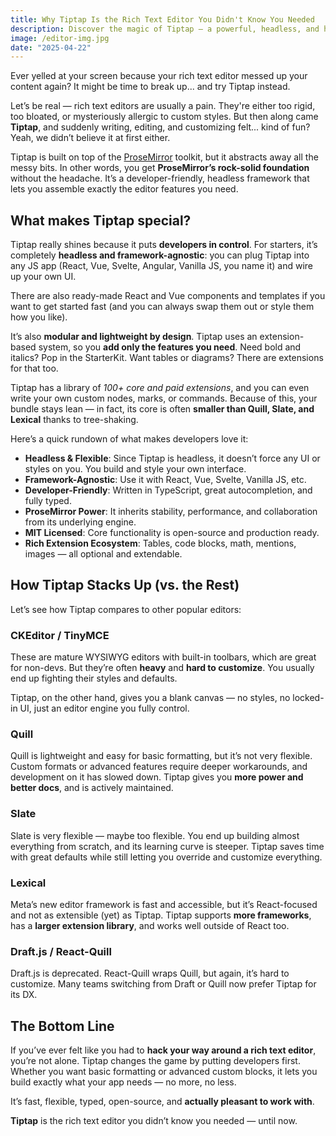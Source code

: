 ```yaml
---
title: Why Tiptap Is the Rich Text Editor You Didn't Know You Needed
description: Discover the magic of Tiptap – a powerful, headless, and highly customizable rich text editor that makes content editing joyful for developers.
image: /editor-img.jpg
date: "2025-04-22"
---
```


<Callout>
  Ever yelled at your screen because your rich text editor messed up your
  content again? It might be time to break up... and try Tiptap instead.
</Callout>

Let’s be real — rich text editors are usually a pain. They're either too rigid, too bloated, or mysteriously allergic to custom styles. But then along came **Tiptap**, and suddenly writing, editing, and customizing felt... kind of fun? Yeah, we didn’t believe it at first either.

Tiptap is built on top of the [ProseMirror](https://prosemirror.net/) toolkit, but it abstracts away all the messy bits. In other words, you get **ProseMirror’s rock-solid foundation** without the headache. It’s a developer-friendly, headless framework that lets you assemble exactly the editor features you need.

## What makes Tiptap special?

Tiptap really shines because it puts **developers in control**. For starters, it’s completely **headless and framework-agnostic**: you can plug Tiptap into any JS app (React, Vue, Svelte, Angular, Vanilla JS, you name it) and wire up your own UI.

There are also ready-made React and Vue components and templates if you want to get started fast (and you can always swap them out or style them how you like).

It’s also **modular and lightweight by design**. Tiptap uses an extension-based system, so you **add only the features you need**. Need bold and italics? Pop in the StarterKit. Want tables or diagrams? There are extensions for that too.

Tiptap has a library of _100+ core and paid extensions_, and you can even write your own custom nodes, marks, or commands. Because of this, your bundle stays lean — in fact, its core is often **smaller than Quill, Slate, and Lexical** thanks to tree-shaking.

Here’s a quick rundown of what makes developers love it:

- **Headless & Flexible**: Since Tiptap is headless, it doesn’t force any UI or styles on you. You build and style your own interface.
- **Framework-Agnostic**: Use it with React, Vue, Svelte, Vanilla JS, etc.
- **Developer-Friendly**: Written in TypeScript, great autocompletion, and fully typed.
- **ProseMirror Power**: It inherits stability, performance, and collaboration from its underlying engine.
- **MIT Licensed**: Core functionality is open-source and production ready.
- **Rich Extension Ecosystem**: Tables, code blocks, math, mentions, images — all optional and extendable.

## How Tiptap Stacks Up (vs. the Rest)

Let’s see how Tiptap compares to other popular editors:

### CKEditor / TinyMCE

These are mature WYSIWYG editors with built-in toolbars, which are great for non-devs. But they’re often **heavy** and **hard to customize**. You usually end up fighting their styles and defaults.

Tiptap, on the other hand, gives you a blank canvas — no styles, no locked-in UI, just an editor engine you fully control.

### Quill

Quill is lightweight and easy for basic formatting, but it’s not very flexible. Custom formats or advanced features require deeper workarounds, and development on it has slowed down. Tiptap gives you **more power and better docs**, and is actively maintained.

### Slate

Slate is very flexible — maybe too flexible. You end up building almost everything from scratch, and its learning curve is steeper. Tiptap saves time with great defaults while still letting you override and customize everything.

### Lexical

Meta’s new editor framework is fast and accessible, but it’s React-focused and not as extensible (yet) as Tiptap. Tiptap supports **more frameworks**, has a **larger extension library**, and works well outside of React too.

### Draft.js / React-Quill

Draft.js is deprecated. React-Quill wraps Quill, but again, it’s hard to customize. Many teams switching from Draft or Quill now prefer Tiptap for its DX.

## The Bottom Line

If you’ve ever felt like you had to **hack your way around a rich text editor**, you’re not alone. Tiptap changes the game by putting developers first. Whether you want basic formatting or advanced custom blocks, it lets you build exactly what your app needs — no more, no less.

It’s fast, flexible, typed, open-source, and **actually pleasant to work with**.

**Tiptap** is the rich text editor you didn’t know you needed — until now.
